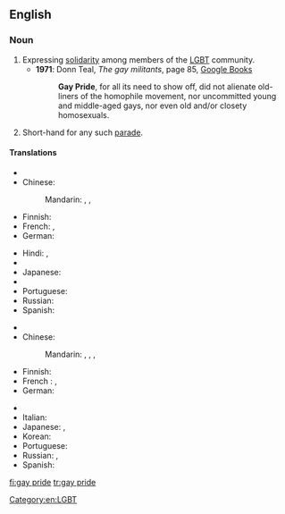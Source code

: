 {{wikipedia}}
==English==

===Noun===
{{en-noun|head=[[gay]] [[pride]]|-}}

# Expressing [[solidarity]] among members of the [[LGBT]] community.
#* '''1971''': Donn Teal, ''The gay militants'', page 85, [http://books.google.co.uk/books?id=iyUEAQAAIAAJ&q=gay+pride&dq=gay+pride&hl=en&sa=X&ei=kZeqT72_C8bBhAeG8ImjAg&redir_esc=y Google Books]
#*: '''Gay Pride''', for all its need to show off, did not alienate old-liners of the homophile movement, nor uncommitted young and middle-aged gays, nor even old and/or closety homosexuals.
# Short-hand for any such [[parade]].

====Translations====
{{trans-top|expression of solidarity}}
* {{trreq|ar}}
* Chinese:
*: Mandarin: {{t|cmn|同性戀自豪|sc=Hani}}, {{t|cmn|同性恋自豪|tr=tóngxìngliàn zìháo|sc=Hani}}, {{t|cmn|同志自豪|tr=tóngzhì zìháo|sc=Hani}}
* Finnish: {{t+|fi|pride}}
* French: {{t-|fr|Gay Pride|m}}, {{t-|fr|Fierté Gaie|f}}
* German: {{t-|de|Gay Pride}}
{{trans-mid}}
* Hindi: {{t-|hi|गे प्राइड|m|tr=gē prā'iḍ|sc=Deva}}, {{t-|hi|गे गर्व|m|tr=gē garv|sc=Deva}}
* {{trreq|it}}
* Japanese: {{t-|ja|ゲイ・プライド|tr=gei-puraido|sc=Jpan}}
* {{trreq|ko}}
* Portuguese: {{t-|pt|orgulho gay|m}}
* Russian: {{t-|ru|гей-прайд|m|tr=gej-prájd|sc=Cyrl}}
* Spanish: {{t-|es|orgullo gay|m}}
{{trans-bottom}}

{{trans-top|parade}}
* {{trreq|ar}}
* Chinese:
*: Mandarin: {{t|cmn|同性戀遊行|sc=Hani}}, {{t|cmn|同性戀游行|tr=tóngxìngliàn yóuxíng|sc=Hani}}, {{t|cmn|同志遊行|sc=Hani}}, {{t|cmn|同志游行|tr=tóngzhì yóuxíng|sc=Hani}}
* Finnish: {{t-|fi|pride-paraati}}
* French : {{t-|fr|gay pride}}, {{t-|fr|marche des fiertés}}
* German: {{t-|de|Gay Parade|f}}
{{trans-mid}}
* {{trreq|hi}}
* Italian: {{t-|it|gay pride|m}}
* Japanese: {{t-|ja|ゲイ・パレード|tr=gei-parēdo|sc=Jpan}}, {{t-|ja|ゲイ・プライド|tr=gei-puraido|sc=Jpan}}
* Korean: {{t-|ko|게이 퍼레이드|tr=gei peoreideu|sc=Kore}}
* Portuguese: {{t-|pt|parada gay|f}}
* Russian: {{t-|ru|гей-парад|m|tr=gej-parád|sc=Cyrl}}, {{t-|ru|гей-прайд|tr=gej-prájd|sc=Cyrl}}
* Spanish: {{t-|es|desfile gay|m}}
{{trans-bottom}}

[[Category:en:LGBT]]

[[fi:gay pride]]
[[tr:gay pride]]